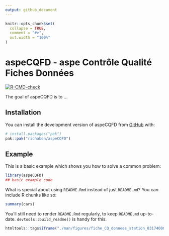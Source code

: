 ```yaml
---
output: github_document
---
```


<!-- README.md is generated from README.Rmd. Please edit that file -->

```r
knitr::opts_chunk$set(
  collapse = TRUE,
  comment = "#>",
  out.width = "100%"
)
```

# aspeCQFD - aspe Contrôle Qualité Fiches Données

<!-- badges: start -->
[![R-CMD-check](https://github.com/richaben/aspeCQFD/actions/workflows/R-CMD-check.yaml/badge.svg)](https://github.com/richaben/aspeCQFD/actions/workflows/R-CMD-check.yaml)
<!-- badges: end -->

The goal of aspeCQFD is to ...

## Installation

You can install the development version of aspeCQFD from [GitHub](https://github.com/) with:

``` r
# install.packages("pak")
pak::pak("richaben/aspeCQFD")
```

## Example

This is a basic example which shows you how to solve a common problem:

```r
library(aspeCQFD)
## basic example code
```

What is special about using `README.Rmd` instead of just `README.md`? You can include R chunks like so:

```r
summary(cars)
```

You'll still need to render `README.Rmd` regularly, to keep `README.md` up-to-date. `devtools::build_readme()` is handy for this.

```r
htmltools::tags$iframe("./man/figures/fiche_CQ_donnees_station_03174000_005.html")
```
